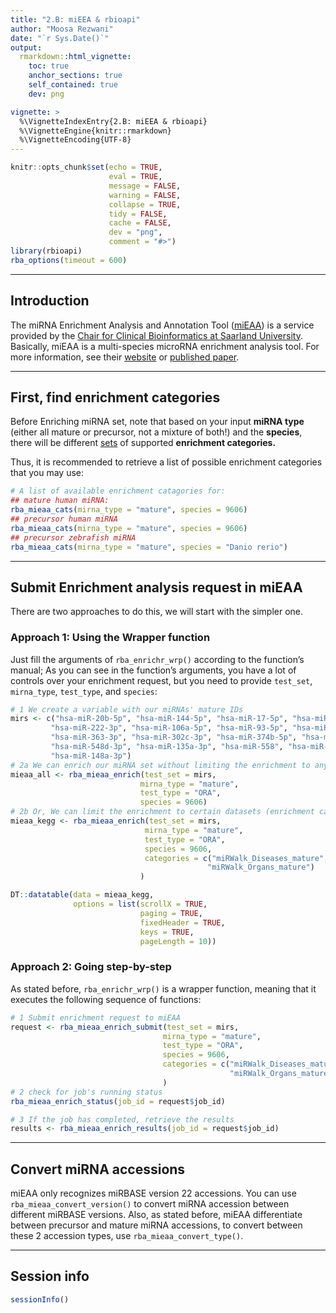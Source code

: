 ```yaml
---
title: "2.B: miEEA & rbioapi"
author: "Moosa Rezwani"
date: "`r Sys.Date()`"
output:
  rmarkdown::html_vignette:
    toc: true
    anchor_sections: true
    self_contained: true
    dev: png

vignette: >
  %\VignetteIndexEntry{2.B: miEEA & rbioapi}
  %\VignetteEngine{knitr::rmarkdown}
  %\VignetteEncoding{UTF-8}
---
```


```r
knitr::opts_chunk$set(echo = TRUE,
                      eval = TRUE,
                      message = FALSE,
                      warning = FALSE,
                      collapse = TRUE,
                      tidy = FALSE,
                      cache = FALSE,
                      dev = "png",
                      comment = "#>")
library(rbioapi)
rba_options(timeout = 600)
```

------------------------------------------------------------------------

## Introduction {#introduction .heading2}

The miRNA Enrichment Analysis and Annotation Tool ([miEAA](https://ccb-compute2.cs.uni-saarland.de/mieaa2 "https://ccb-compute2.cs.uni-saarland.de/mieaa2")) is a service provided by the [Chair for Clinical Bioinformatics at Saarland University](https://www.ccb.uni-saarland.de/). Basically, miEAA is a multi-species microRNA enrichment analysis tool. For more information, see their [website](https://ccb-compute2.cs.uni-saarland.de/mieaa2 "https://ccb-compute2.cs.uni-saarland.de/mieaa2") or [published paper](https://doi.org/10.1093/nar/gkaa309 "miEAA 2.0: integrating multi-species microRNA enrichment analysis and workflow management systems").

------------------------------------------------------------------------

## First, find **enrichment categories**

Before Enriching miRNA set, note that based on your input **miRNA type** (either all mature or precursor, not a mixture of both!) and the **species**, there will be different [sets](https://ccb-compute2.cs.uni-saarland.de/mieaa2/downloads/ "miEEA integrated data sets") of supported **enrichment categories.**

Thus, it is recommended to retrieve a list of possible enrichment categories that you may use:

```r
# A list of available enrichment catagories for:
## mature human miRNA:
rba_mieaa_cats(mirna_type = "mature", species = 9606)
## precursor human miRNA
rba_mieaa_cats(mirna_type = "mature", species = 9606)
## precursor zebrafish miRNA
rba_mieaa_cats(mirna_type = "mature", species = "Danio rerio")
```

------------------------------------------------------------------------

## Submit Enrichment analysis request in miEAA

There are two approaches to do this, we will start with the simpler one.

### Approach 1: Using the Wrapper function {#approach-1-using-the-wrapper-function .heading3}

Just fill the arguments of `rba_enrichr_wrp()` according to the function's manual; As you can see in the function's arguments, you have a lot of controls over your enrichment request, but you need to provide `test_set`, `mirna_type`, `test_type`, and `species`:

```r
# 1 We create a variable with our miRNAs' mature IDs
mirs <- c("hsa-miR-20b-5p", "hsa-miR-144-5p", "hsa-miR-17-5p", "hsa-miR-20a-5p",
         "hsa-miR-222-3p", "hsa-miR-106a-5p", "hsa-miR-93-5p", "hsa-miR-126-3p",
         "hsa-miR-363-3p", "hsa-miR-302c-3p", "hsa-miR-374b-5p", "hsa-miR-18a-5p",
         "hsa-miR-548d-3p", "hsa-miR-135a-3p", "hsa-miR-558", "hsa-miR-130b-5p",
         "hsa-miR-148a-3p")
# 2a We can enrich our miRNA set without limiting the enrichment to any categories
mieaa_all <- rba_mieaa_enrich(test_set = mirs,
                             mirna_type = "mature",
                             test_type = "ORA",
                             species = 9606)
# 2b Or, We can limit the enrichment to certain datasets (enrichment catagories)
mieaa_kegg <- rba_mieaa_enrich(test_set = mirs,
                              mirna_type = "mature",
                              test_type = "ORA",
                              species = 9606,
                              categories = c("miRWalk_Diseases_mature",
                                            "miRWalk_Organs_mature")
                             )
```

```r
DT::datatable(data = mieaa_kegg,
              options = list(scrollX = TRUE, 
                             paging = TRUE,
                             fixedHeader = TRUE,
                             keys = TRUE,
                             pageLength = 10))

```

### Approach 2: Going step-by-step {#approach-2-going-step-by-step .heading3}

As stated before, `rba_enrichr_wrp()` is a wrapper function, meaning that it executes the following sequence of functions:

```r
# 1 Submit enrichment request to miEAA
request <- rba_mieaa_enrich_submit(test_set = mirs,
                                  mirna_type = "mature",
                                  test_type = "ORA",
                                  species = 9606,
                                  categories = c("miRWalk_Diseases_mature",
                                                 "miRWalk_Organs_mature")
                                  )
# 2 check for job's running status
rba_mieaa_enrich_status(job_id = request$job_id)

# 3 If the job has completed, retrieve the results
results <- rba_mieaa_enrich_results(job_id = request$job_id)
```

------------------------------------------------------------------------

## Convert miRNA accessions {#convert-mirna-accessions .heading2}

miEAA only recognizes miRBASE version 22 accessions. You can use `rba_mieaa_convert_version()` to convert miRNA accession between different miRBASE versions. Also, as stated before, miEAA differentiate between precursor and mature miRNA accessions, to convert between these 2 accession types, use `rba_mieaa_convert_type()`.

------------------------------------------------------------------------

## Session info {#session-info .heading2}

```r
sessionInfo()
```
